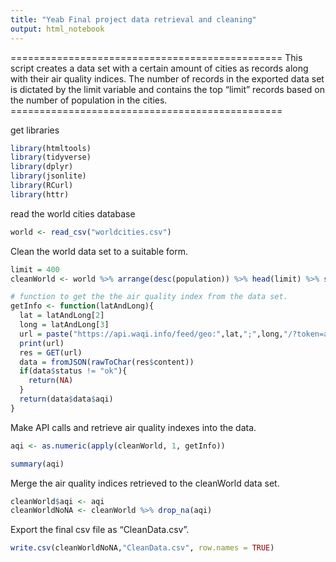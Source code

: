 ---
title: "Yeab Final project data retrieval and cleaning"
output: html_notebook
---

===============================================
This script creates a data set with a certain amount of cities as records along with their air quality indices.
The number of records in the exported data set is dictated by the limit variable and contains the top "limit" records based on the number of population in the cities.
===============================================

get libraries
```{r}
library(htmltools)
library(tidyverse)
library(dplyr)
library(jsonlite)
library(RCurl)
library(httr)
```

read the world cities database

```{r}
world <- read_csv("worldcities.csv")
```


Clean the world data set to a suitable form.
```{r}
limit = 400
cleanWorld <- world %>% arrange(desc(population)) %>% head(limit) %>% select(city, lat, lng)%>% distinct(lat, lng, .keep_all = T)
```

```{r}
# function to get the the air quality index from the data set.
getInfo <- function(latAndLong){
  lat = latAndLong[2]
  long = latAndLong[3]
  url = paste("https://api.waqi.info/feed/geo:",lat,";",long,"/?token=a05ec1d3224ccd890d869a35def249e35f6b9350", sep = "")
  print(url)
  res = GET(url)
  data = fromJSON(rawToChar(res$content))
  if(data$status != "ok"){
    return(NA)
  }
  return(data$data$aqi)
}
```

Make API calls and retrieve air quality indexes into the data.
```{r}
aqi <- as.numeric(apply(cleanWorld, 1, getInfo))
```



```{r}
summary(aqi)
```

Merge the air quality indices retrieved to the cleanWorld data set.
```{r}
cleanWorld$aqi <- aqi
cleanWorldNoNA <- cleanWorld %>% drop_na(aqi)
```
Export the final csv file as "CleanData.csv".
```{r}
write.csv(cleanWorldNoNA,"CleanData.csv", row.names = TRUE)
```

































































































